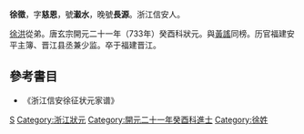 '''徐徵'''{{BD|700年||765年|}}，字'''慈恩'''，號'''瀫水'''，晚號'''長源'''。浙江信安人。

[[徐洪|徐洪]]從弟。唐玄宗開元二十一年（733年）癸酉科狀元。與[[黃謠|黃謠]]同榜。历官福建安平主簿、晋江县丞兼少监。卒于福建晋江。

==參考書目==
* 《浙江信安徐征状元家谱》

[[Category:唐朝狀元|S]]
[[Category:浙江狀元|Category:浙江狀元]]
[[Category:開元二十一年癸酉科進士|Category:開元二十一年癸酉科進士]]
[[Category:徐姓|Category:徐姓]]